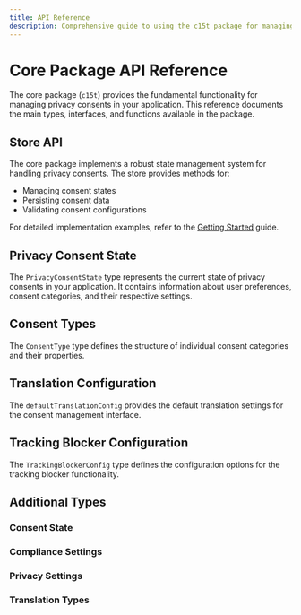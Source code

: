```yaml
---
title: API Reference
description: Comprehensive guide to using the c15t package for managing privacy consents.
---
```


# Core Package API Reference

The core package (`c15t`) provides the fundamental functionality for managing privacy consents in your application. This reference documents the main types, interfaces, and functions available in the package.

## Store API

The core package implements a robust state management system for handling privacy consents. The store provides methods for:

- Managing consent states
- Persisting consent data
- Validating consent configurations

For detailed implementation examples, refer to the [Getting Started](/core/getting-started) guide.

## Privacy Consent State

The `PrivacyConsentState` type represents the current state of privacy consents in your application. It contains information about user preferences, consent categories, and their respective settings.

<AutoTypeTable path="node_modules/c15t/src/index.ts" name="PrivacyConsentState" />

## Consent Types

The `ConsentType` type defines the structure of individual consent categories and their properties.

<AutoTypeTable path="node_modules/c15t/src/index.ts" name="ConsentType" />

## Translation Configuration

The `defaultTranslationConfig` provides the default translation settings for the consent management interface.

<AutoTypeTable path="node_modules/c15t/src/index.ts" name="defaultTranslationConfig" />

## Tracking Blocker Configuration

The `TrackingBlockerConfig` type defines the configuration options for the tracking blocker functionality.

<AutoTypeTable path="node_modules/c15t/src/index.ts" name="TrackingBlockerConfig" />

## Additional Types

### Consent State
<AutoTypeTable path="node_modules/c15t/src/index.ts" name="ConsentState" />

### Compliance Settings
<AutoTypeTable path="node_modules/c15t/src/index.ts" name="ComplianceSettings" />

### Privacy Settings
<AutoTypeTable path="node_modules/c15t/src/index.ts" name="PrivacySettings" />

### Translation Types
<AutoTypeTable path="node_modules/c15t/src/index.ts" name="TranslationConfig" />
<AutoTypeTable path="node_modules/c15t/src/index.ts" name="Translations" />

